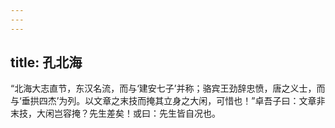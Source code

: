 ```yaml
---
---
---
```

title: 孔北海
---

“北海大志直节，东汉名流，而与‘建安七子’并称；骆宾王劲辞忠愤，唐之义士，而与‘垂拱四杰’为列。以文章之末技而掩其立身之大闲，可惜也！”卓吾子曰：文章非末技，大闲岂容掩？先生差矣！或曰：先生皆自况也。